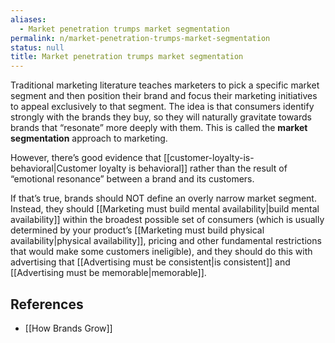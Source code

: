 ```yaml
---
aliases:
  - Market penetration trumps market segmentation
permalink: n/market-penetration-trumps-market-segmentation
status: null
title: Market penetration trumps market segmentation
---
```

Traditional marketing literature teaches marketers to pick a specific market segment and then position their brand and focus their marketing initiatives to appeal exclusively to that segment. The idea is that consumers identify strongly with the brands they buy, so they will naturally gravitate towards brands that “resonate” more deeply with them. This is called the **market segmentation** approach to marketing.

However, there’s good evidence that [[customer-loyalty-is-behavioral|Customer loyalty is behavioral]] rather than the result of “emotional resonance” between a brand and its customers.

If that’s true, brands should NOT define an overly narrow market segment. Instead, they should [[Marketing must build mental availability|build mental availability]] within the broadest possible set of consumers (which is usually determined by your product’s [[Marketing must build physical availability|physical availability]], pricing and other fundamental restrictions that would make some customers ineligible), and they should do this with advertising that [[Advertising must be consistent|is consistent]] and [[Advertising must be memorable|memorable]].

## References

- [[How Brands Grow]]
